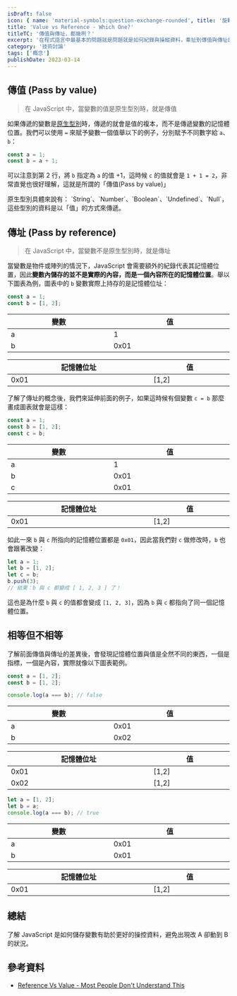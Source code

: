 ```yaml
---
isDraft: false
icon: { name: 'material-symbols:question-exchange-rounded', title: '旋轉箭頭中央有問號符號' }
title: 'Value vs Reference - Which One?'
titleTC: '傳值與傳址，都幾咧？'
excerpt: '在程式語言中最基本的問題就是問題就是如何紀錄與操縱資料，牽扯到傳值與傳址的問題，這篇教學搭配圖表幫助你了解它們的差異。'
category: '技術討論'
tags: ['概念']
publishDate: 2023-03-14
---
```


## 傳值 (Pass by value)

> 在 JavaScript 中，當變數的值是原生型別時，就是傳值

如果傳遞的變數是[原生型別](https://developer.mozilla.org/en-US/docs/Web/JavaScript/Data_structures#primitive_values)時，傳遞的就會是值的複本，而不是傳遞變數的記憶體位置。我們可以使用 `=` 來賦予變數一個值舉以下的例子，分別賦予不同數字給 `a`、`b`：

```js
const a = 1;
const b = a + 1;
```

可以注意到第 2 行，將 `b` 指定為 `a` 的值 +1，這時候 `c` 的值就會是 `1 + 1 = 2`，非常直覺也很好理解，這就是所謂的「傳值(Pass by value)」

<Info type="info">
  原生型別具體來說有： `String`、`Number`、`Boolean`、`Undefined`、`Null`，這些型別的資料是以「值」的方式來傳遞。
</Info>

## 傳址 (Pass by reference)

> 在 JavaScript 中，當變數不是原生型別時，就是傳址

當變數是物件或陣列的情況下，JavaScript 會需要額外的紀錄代表其記憶體位置，因此**變數內儲存的並不是實際的內容，而是一個內容所在的記憶體位置**。舉以下圖表為例，圖表中的 `b` 變數實際上持存的是記憶體位址：

```js
const a = 1;
const b = [1, 2];
```

<div class="flex items-start  md:gap-4 gap-2">
  <table style="display: table;">
    <thead>
      <tr>
        <th>變數</th>
        <th>值</th>
      </tr>
    </thead>
    <tbody>
      <tr>
        <td>a</td>
        <td>1</td>
      </tr>
      <tr>
        <td>b</td>
        <td>0x01</td>
      </tr>
    </tbody>
  </table>

  <table style="display: table;">
    <thead>
      <tr>
        <th>記憶體位址</th>
        <th>值</th>
      </tr>
    </thead>
    <tbody>
      <tr>
        <td>0x01</td>
        <td>[1,2]</td>
      </tr>
    </tbody>
  </table>
</div>

了解了傳址的概念後，我們來延伸前面的例子，如果這時候有個變數 `c = b` 那麼畫成圖表就會是這樣：

```js
const a = 1;
const b = [1, 2];
const c = b;
```

<div class="flex items-start  md:gap-4 gap-2">
  <table style="display: table;">
    <thead>
      <tr>
        <th>變數</th>
        <th>值</th>
      </tr>
    </thead>
    <tbody>
      <tr>
        <td>a</td>
        <td>1</td>
      </tr>
      <tr>
        <td>b</td>
        <td>0x01</td>
      </tr>
      <tr>
        <td>c</td>
        <td>0x01</td>
      </tr>
    </tbody>
  </table>

  <table style="display: table;">
    <thead>
      <tr>
        <th>記憶體位址</th>
        <th>值</th>
      </tr>
    </thead>
    <tbody>
      <tr>
        <td>0x01</td>
        <td>[1,2]</td>
      </tr>
    </tbody>
  </table>
</div>

如此一來 `b` 與 `c` 所指向的記憶體位置都是 `0x01`，因此當我們對 `c` 做修改時，`b` 也會跟著改變：

```js
let a = 1;
let b = [1, 2];
let c = b;
b.push(3);
// 結果：b 與 c 都變成 [ 1, 2, 3 ] 了！
```

這也是為什麼 `b` 與 `c` 的值都會變成 `[1, 2, 3]`，因為 `b` 與 `c` 都指向了同一個記憶體位置。

## 相等但不相等

了解前面傳值與傳址的差異後，會發現記憶體位置與值是全然不同的東西，一個是指標，一個是內容，實際就像以下圖表範例。

```js
const a = [1, 2];
const b = [1, 2];

console.log(a === b); // false
```

<div class="flex items-start  md:gap-4 gap-2">
  <table style="display: table;">
    <thead>
      <tr>
        <th>變數</th>
        <th>值</th>
      </tr>
    </thead>
    <tbody>
      <tr>
        <td>a</td>
        <td>0x01</td>
      </tr>
      <tr>
        <td>b</td>
        <td>0x02</td>
      </tr>
    </tbody>
  </table>

  <table style="display: table;">
    <thead>
      <tr>
        <th>記憶體位址</th>
        <th>值</th>
      </tr>
    </thead>
    <tbody>
      <tr>
        <td>0x01</td>
        <td>[1,2]</td>
      </tr>
        <tr>
        <td>0x02</td>
        <td>[1,2]</td>
      </tr>
    </tbody>
  </table>
</div>

```js
let a = [1, 2];
let b = a;
console.log(a === b); // true
```

<div class="flex items-start  md:gap-4 gap-2">
  <table style="display: table;">
    <thead>
      <tr>
        <th>變數</th>
        <th>值</th>
      </tr>
    </thead>
    <tbody>
      <tr>
        <td>a</td>
        <td>0x01</td>
      </tr>
      <tr>
        <td>b</td>
        <td>0x01</td>
      </tr>
    </tbody>
  </table>

  <table style="display: table;">
    <thead>
      <tr>
        <th>記憶體位址</th>
        <th>值</th>
      </tr>
    </thead>
    <tbody>
      <tr>
        <td>0x01</td>
        <td>[1,2]</td>
      </tr>
    </tbody>
  </table>
</div>

## 總結

了解 JavaScript 是如何儲存變數有助於更好的操控資料，避免出現改 A 卻動到 B 的狀況。

## 參考資料

- [Reference Vs Value - Most People Don't Understand This](https://blog.webdevsimplified.com/2021-03/js-reference-vs-value/)
